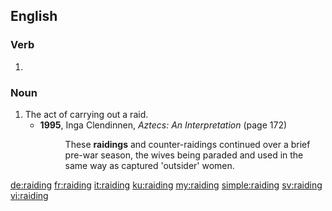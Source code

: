 {{also|Raiding}}
==English==

===Verb===
{{head|en|present participle}}

# {{present participle of|raid|lang=en}}

===Noun===
{{en-noun}}

# The act of carrying out a raid.
#* '''1995''', Inga Clendinnen, ''Aztecs: An Interpretation'' (page 172)
#*: These '''raidings''' and counter-raidings continued over a brief pre-war season, the wives being paraded and used in the same way as captured 'outsider' women.

[[de:raiding]]
[[fr:raiding]]
[[it:raiding]]
[[ku:raiding]]
[[my:raiding]]
[[simple:raiding]]
[[sv:raiding]]
[[vi:raiding]]